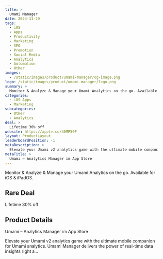 ```yaml
---
title: >
  Umami Manager
date: 2024-11-29
tags:
  - iOS
  - Apps
  - Productivity
  - Marketing
  - SEO
  - Promotion
  - Social Media
  - Analytics
  - Automation
  - Other
images:
  - /static/images/product/umami-manager/og-image.png
logo: /static/images/product/umami-manager/logo.png
summary: >
  Monitor & Analyze & Manage your Umami Analytics on the go. Available for iOS & iPadOS.
categories:
  - iOS Apps
  - Marketing
subcategories:
  - Other
  - Analytics
deal: >
  Lifetime 30% off
website: https://apple.co/40MP50F
layout: ProductLayout
leaderboardPosition: -1
metaDescription: >
  Elevate your Umami v2 analytics game with the ultimate mobile companion for Umami analytics. Umami Manager delivers the power of real-time data insights right a…
metaTitle: >
  ‎Umami – Analytics Manager im App Store
---
```

Monitor & Analyze & Manage your Umami Analytics on the go. Available for iOS & iPadOS.

## Rare Deal

Lifetime 30% off

## Product Details

‎Umami – Analytics Manager im App Store

Elevate your Umami v2 analytics game with the ultimate mobile companion for Umami analytics. Umami Manager delivers the power of real-time data insights right a…

